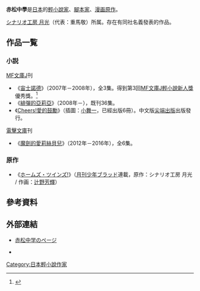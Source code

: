 {{noteTA
|1=zh-hans:亚莉亚;zh-hant:亞莉亞;zh-cn:亚里亚
}}
{{japanese|japanese=赤松中学|kana=あかまつ ちゅうがく|romaji=Akamatsu Chūgaku}}
'''赤松中學'''{{bd}}是[[日本|日本]]的[[輕小說家|輕小說家]]、[[腳本家|腳本家]]、[[漫画原作|漫画原作]]。

[[シナリオ工房_月光|シナリオ工房 月光]]（代表：重馬敬）所属。存在有同社名義發表的作品。

== 作品一覧 ==
=== 小説 ===
; [[MF文庫J|MF文庫J]]刊
* 《[[宙士諾德|宙士諾德]]》（2007年－2008年），全3集。得到第3回[[MF文庫J輕小說新人獎|MF文庫J輕小說新人獎]]優秀獎。<ref>{{Cite web |url=http://comic.qq.com/a/20120914/000031.htm |title=签售作者及作品介绍--赤松中学 |work=腾讯动漫 |date=2012-09-14 |deadurl=yes |archiveurl=https://web.archive.org/web/20140910200207/http://comic.qq.com/a/20120914/000031.htm |archivedate=2014-09-10 |access-date=2013-07-24 }}</ref>
* 《[[緋彈的亞莉亞|緋彈的亞莉亞]]》（2008年－），既刊36集。
* 《[[Cheers!愛的鼓勵|Cheers!愛的鼓勵]]》（插圖：[[小舞一|小舞一]]，已經出版6冊）。中文版[[尖端出版|尖端出版]]出版發行。
; [[電擊文庫|電擊文庫]]刊
* 《[[魔劍的愛莉絲貝兒|魔劍的愛莉絲貝兒]]》（2012年－2016年），全6集。

===原作===
* 《[[ホームズ・ツインズ!|ホームズ・ツインズ!]]》（[[月刊少年ブラッド|月刊少年ブラッド]]連載，原作：シナリオ工房 月光 / 作画：[[辻野芳輝|辻野芳輝]]）

==參考資料==
{{Reflist}}

== 外部連結 ==
* {{ja}} [http://akamatsuc.seesaa.net/ 赤松中学のページ] {{Wayback|url=http://akamatsuc.seesaa.net/ |date=20210125045848 }}
* {{Twitter|akamatsuc}}

{{DEFAULTSORT:Akamatsu Chugaku}}
[[Category:日本輕小說作家|Category:日本輕小說作家]]